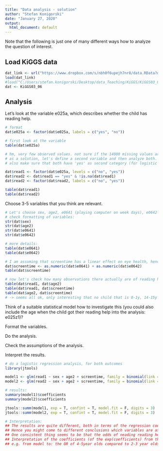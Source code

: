 ```yaml
---
title: "Data analysis - solution"
author: "Stefan Konigorski"
date: "January 27, 2020"
output:
  html_document: default
---
```


Note that the following is just one of many different ways how to analyze the question of interest.

## Load KiGGS data

```r
dat_link <- url("https://www.dropbox.com/s/nbh0f6upejh7nr8/data.RData?dl=1")
load(dat_link)
#load("C:/Users/stefan.konigorski/Desktop/data_Teaching/KiGGS/KiGGS03_06.RData")
dat <- KiGGS03_06
```

## Analysis

Let's look at the variable e025a, which describes whether the child has reading help.

```r
# format
dat$e025a <- factor(dat$e025a, labels = c("yes", "no"))

# first look at the variable
table(dat$e025a)

# hm, very few observed values. not sure if the 14000 missing values are all no, or all missing. This might make a very big difference, but it might not be totally unreasonable to assume that most of the children with missing values don't have reading help - plus the fact that more than 80% of the children use reading help seems too high (at least to me).
# as a solution, let's define a second variable and then analyze both.
# also make sure that both have 'yes' as second category (for logistic regression)

dat$read1 <- factor(dat$e025a, levels = c("no", "yes"))
dat$read2 <- dat$read1 == "yes" & !is.na(dat$read1)
dat$read2 <- factor(dat$read2, labels = c("no", "yes"))

table(dat$read1)
table(dat$read2)
```

Choose 3-5 variables that you think are relevant.

```r
# Let's choose sex, age2, e0641 (playing computer on week days), e0642 (playing computer on weekends)
# check formatting of variables:
str(dat$sex)
str(dat$age2)
str(dat$e0641)
str(dat$e0642)

# more details:
table(dat$e0641)
table(dat$e0642)

# I am assuming that screentime has a linear effect on eye health, hence transform both variable to ordinal variables, and just add them up. That gives an ordinal variable of the "screentime burden".
dat$screentime <- as.numeric(dat$e0641) + as.numeric(dat$e0642)
table(dat$screentime)

# now let's check how many observations there actually are of reading help with age and with computer time, since I can imagine that this is not all measured for infants:
table(dat$read1, dat$age2)
table(dat$read1, dat$screentime)
table(dat$age2, dat$screentime)
# -> seems all ok, only interesting that no child that is 0-1y, 14-15y or 16-17y has a value for screentime! Especially the empty categories for the older children seem suspicious, but nothing we can do about that here. This means that theses age categories will not be incorporated in the analysis with all variables.
```


Think of a suitable statistical model how to investigate this (you could also include the age when the child got their reading help into the analysis: e025z1)?

Format the variables.

Do the analysis.

Check the assumptions of the analysis.

Interpret the results.

```r
# do a logistic regression analysis, for both outcomes
library(jtools)

model1 <- glm(read1 ~ sex + age2 + screentime, family = binomial(link = "logit"), data = dat)
model2 <- glm(read2 ~ sex + age2 + screentime, family = binomial(link = "logit"), data = dat)

# results: 
summary(model1)$coefficients
summary(model2)$coefficients

jtools::summ(model1, exp = T, confint = T, model.fit = F, digits = 3)
jtools::summ(model2, exp = T, confint = T, model.fit = F, digits = 3)

# Interpretation:
## The results are quite different, both in terms of the regression coefficient estimates as well as the p-values!
## Hence you might come to different conclusions which variables are associated with reading help, depending on which read variable you use. To me, this decreases my trust in the results.
## One consistent thing seems to be that the odds of neading reading help increase by age (make sense!). Also there is no evidence that screentime is associated with reading help.
## Interpretation of the coefficients (of the exp(coefficients) from the summ function):
## e.g. from model to: the OR of 4-5year olds compared to 2-3 year olds is 1.6 i.e. the odds of needing reading help of the 4-5year olds are 1.6 times the odds of of needing reading help of the 2-3year olds.
```
